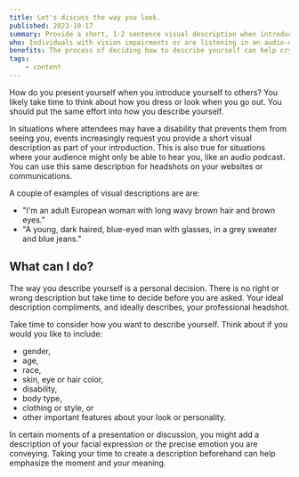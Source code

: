 ```yaml
---
title: Let's discuss the way you look.
published: 2023-10-17
summary: Provide a short, 1-2 sentence visual description when introducing yourself at an event or presentation.
who: Individuals with vision impairments or are listening in an audio-only format.
benefits: The process of deciding how to describe yourself can help crystallize how you fit into your branding.
tags:
    - content
---
```



How do you present yourself when you introduce yourself to others? You likely take time to think about how you dress or look when you go out. You should put the same effort into how you describe yourself. 

In situations where attendees may have a disability that prevents them from seeing you, events increasingly request you provide a short visual description as part of your introduction. This is also true for situations where your audience might only be able to hear you, like an audio podcast. You can use this same description for headshots on your websites or communications.

A couple of examples of visual descriptions are are:
- "I'm an adult European woman with long wavy brown hair and brown eyes."
- "A young, dark haired, blue-eyed man with glasses, in a grey sweater and blue jeans."

## What can I do?

The way you describe yourself is a personal decision. There is no right or wrong description but take time to decide before you are asked. Your ideal description compliments, and ideally describes, your professional headshot.

Take time to consider how you want to describe yourself. Think about if you would you like to include:
- gender,
- age,
- race,
- skin, eye or hair color,
- disability,
- body type,
- clothing or style, or
- other important features about your look or personality.

In certain moments of a presentation or discussion, you might add a description of your facial expression or the precise emotion you are conveying. Taking your time to create a description beforehand can help emphasize the moment and your meaning.